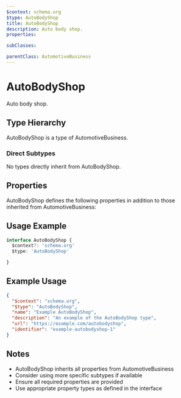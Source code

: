 ```yaml
---
$context: schema.org
$type: AutoBodyShop
title: AutoBodyShop
description: Auto body shop.
properties:

subClasses:

parentClass: AutomotiveBusiness
---
```


# AutoBodyShop

Auto body shop.

## Type Hierarchy

AutoBodyShop is a type of AutomotiveBusiness.

### Direct Subtypes

No types directly inherit from AutoBodyShop.

## Properties

AutoBodyShop defines the following properties in addition to those inherited from AutomotiveBusiness:



## Usage Example

```typescript
interface AutoBodyShop {
  $context?: 'schema.org'
  $type: 'AutoBodyShop'

}
```

## Example Usage

```json
{
  "$context": "schema.org",
  "$type": "AutoBodyShop",
  "name": "Example AutoBodyShop",
  "description": "An example of the AutoBodyShop type",
  "url": "https://example.com/autobodyshop",
  "identifier": "example-autobodyshop-1"
}
```

## Notes

- AutoBodyShop inherits all properties from AutomotiveBusiness
- Consider using more specific subtypes if available
- Ensure all required properties are provided
- Use appropriate property types as defined in the interface
